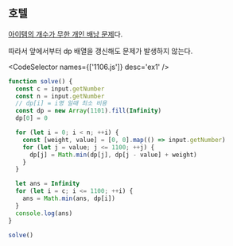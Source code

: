 
## 호텔

[아이템의 개수가 무한 개인 배낭 문제](/wiki/Algorithm/Knapsack-problem)다.

따라서 앞에서부터 dp 배열을 갱신해도 문제가 발생하지 않는다.

<CodeSelector names={['1106.js']} desc='ex1' />

```js showLineNumbers
function solve() {
  const c = input.getNumber
  const n = input.getNumber
  // dp[i] = i명 일때 최소 비용
  const dp = new Array(1101).fill(Infinity)
  dp[0] = 0

  for (let i = 0; i < n; ++i) {
    const [weight, value] = [0, 0].map(() => input.getNumber)
    for (let j = value; j <= 1100; ++j) {
      dp[j] = Math.min(dp[j], dp[j - value] + weight)
    }
  }

  let ans = Infinity
  for (let i = c; i <= 1100; ++i) {
    ans = Math.min(ans, dp[i])
  }
  console.log(ans)
}

solve()
```
